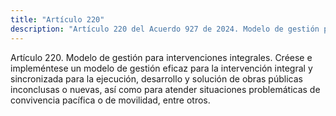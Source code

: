 ```yaml
---
title: "Artículo 220"
description: "Artículo 220 del Acuerdo 927 de 2024. Modelo de gestión para intervenciones integrales."
---
```


Artículo 220. Modelo de gestión para intervenciones integrales. Créese e impleméntese un modelo de gestión eficaz para la intervención integral y sincronizada para la ejecución, desarrollo y solución de obras públicas inconclusas o nuevas, así como para atender situaciones problemáticas de convivencia pacífica o de movilidad, entre otros.